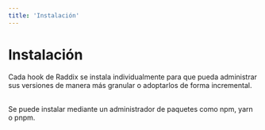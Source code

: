 ```yaml
---
title: 'Instalación'
---
```


# Instalación

Cada hook de Raddix se instala individualmente para que pueda administrar sus
versiones de manera más granular o adoptarlos de forma incremental.

<br />
Se puede instalar mediante un administrador de paquetes como npm, yarn o pnpm.

